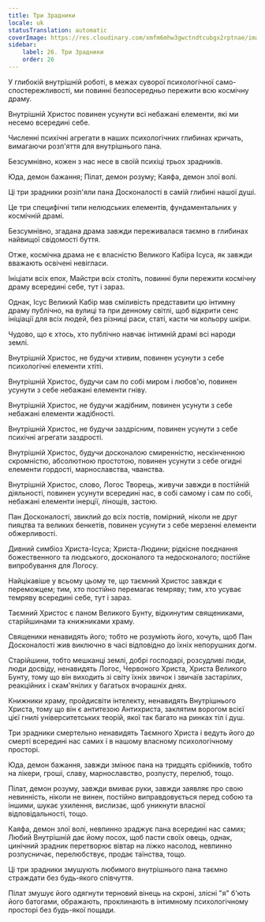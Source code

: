 ```yaml
---
title: Три Зрадники
locale: uk
statusTranslation: automatic
coverImage: https://res.cloudinary.com/xmfm6mhw3gwctndtcubgx2rptnae/image/upload/v1741354419/small_cover_la_gran_rebelion_28716e29d2.webp
sidebar:
    label: 26. Три Зрадники
    order: 26
---
```

У глибокій внутрішній роботі, в межах суворої психологічної само-спостережливості, ми повинні безпосередньо пережити всю космічну драму.

Внутрішній Христос повинен усунути всі небажані елементи, які ми несемо всередині себе.

Численні психічні агрегати в наших психологічних глибинах кричать, вимагаючи розп'яття для внутрішнього пана.

Безсумнівно, кожен з нас несе в своїй психіці трьох зрадників.

Юда, демон бажання; Пілат, демон розуму; Каяфа, демон злої волі.

Ці три зрадники розіп'яли пана Досконалості в самій глибині нашої душі.

Це три специфічні типи нелюдських елементів, фундаментальних у космічній драмі.

Безсумнівно, згадана драма завжди переживалася таємно в глибинах найвищої свідомості буття.

Отже, космічна драма не є власністю Великого Кабіра Ісуса, як завжди вважають освічені невігласи.

Ініціати всіх епох, Майстри всіх століть, повинні були пережити космічну драму всередині себе, тут і зараз.

Однак, Ісус Великий Кабір мав сміливість представити цю інтимну драму публічно, на вулиці та при денному світлі, щоб відкрити сенс ініціації для всіх людей, без різниці раси, статі, касти чи кольору шкіри.

Чудово, що є хтось, хто публічно навчає інтимній драмі всі народи землі.

Внутрішній Христос, не будучи хтивим, повинен усунути з себе психологічні елементи хтіті.

Внутрішній Христос, будучи сам по собі миром і любов'ю, повинен усунути з себе небажані елементи гніву.

Внутрішній Христос, не будучи жадібним, повинен усунути з себе небажані елементи жадібності.

Внутрішній Христос, не будучи заздрісним, повинен усунути з себе психічні агрегати заздрості.

Внутрішній Христос, будучи досконалою смиренністю, нескінченною скромністю, абсолютною простотою, повинен усунути з себе огидні елементи гордості, марнославства, чванства.

Внутрішній Христос, слово, Логос Творець, живучи завжди в постійній діяльності, повинен усунути всередині нас, в собі самому і сам по собі, небажані елементи інерції, лінощів, застою.

Пан Досконалості, звиклий до всіх постів, помірний, ніколи не друг пияцтва та великих бенкетів, повинен усунути з себе мерзенні елементи обжерливості.

Дивний симбіоз Христа-Ісуса; Христа-Людини; рідкісне поєднання божественного та людського, досконалого та недосконалого; постійне випробування для Логосу.

Найцікавіше у всьому цьому те, що таємний Христос завжди є переможцем; тим, хто постійно перемагає темряву; тим, хто усуває темряву всередині себе, тут і зараз.

Таємний Христос є паном Великого Бунту, відкинутим священиками, старійшинами та книжниками храму.

Священики ненавидять його; тобто не розуміють його, хочуть, щоб Пан Досконалості жив виключно в часі відповідно до їхніх непорушних догм.

Старійшини, тобто мешканці землі, добрі господарі, розсудливі люди, люди досвіду, ненавидять Логос, Червоного Христа, Христа Великого Бунту, тому що він виходить зі світу їхніх звичок і звичаїв застарілих, реакційних і скам'янілих у багатьох вчорашніх днях.

Книжники храму, пройдисвіти інтелекту, ненавидять Внутрішнього Христа, тому що він є антитезою Антихриста, заклятим ворогом всієї цієї гнилі університетських теорій, якої так багато на ринках тіл і душ.

Три зрадники смертельно ненавидять Таємного Христа і ведуть його до смерті всередині нас самих і в нашому власному психологічному просторі.

Юда, демон бажання, завжди змінює пана на тридцять срібників, тобто на лікери, гроші, славу, марнославство, розпусту, перелюб, тощо.

Пілат, демон розуму, завжди вмиває руки, завжди заявляє про свою невинність, ніколи не винен, постійно виправдовується перед собою та іншими, шукає ухилення, вислизає, щоб уникнути власної відповідальності, тощо.

Каяфа, демон злої волі, невпинно зраджує пана всередині нас самих; Любий Внутрішній дає йому посох, щоб пасти своїх овець, однак, цинічний зрадник перетворює вівтар на ліжко насолод, невпинно розпусничає, перелюбствує, продає таїнства, тощо.

Ці три зрадники змушують любимого внутрішнього пана таємно страждати без будь-якого співчуття.

Пілат змушує його одягнути терновий вінець на скроні, злісні "я" б'ють його батогами, ображають, проклинають в інтимному психологічному просторі без будь-якої пощади.

